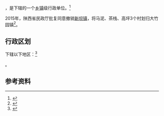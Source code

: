 {{中国乡级行政区|61/09/02/111/000}}

'''{{PAGENAMEBASE}}'''，是{{PRC admin/fullname|61/09/02/111/000|3}}下辖的一个[[乡镇|乡镇]]级行政单位。<ref>{{PRC admin/ref sgc|{{PRC admin/parent|61/09/02/111/000}}}}</ref>

2015年，陕西省民政厅批复同意撤销[[新坝镇_(安康市)|新坝镇]]，将马泥、茶栈、高坪3个村划归大竹园镇<ref>{{Cite web |url=http://shaanxi.mca.gov.cn/article/mzyw1/201507/20150700841888.shtml |title=陕西省民政厅关于陕西省乡镇行政区划调整的公告 |access-date=2017-09-14 |archive-url=https://web.archive.org/web/20170914220400/http://shaanxi.mca.gov.cn/article/mzyw1/201507/20150700841888.shtml |archive-date=2017-09-14 |dead-url=yes }}</ref>。

== 行政区划 ==

{{PAGENAMEBASE}}下辖以下地区：<ref>{{PRC admin/ref sgc|61/09/02/111/000}}</ref>

{{PRC admin/children|61/09/02/111/000}}。

== 参考资料 ==

{{reflist}}

{{行政区划小作品}}
{{PRC admin/navcat|61/09/02/111/000}}